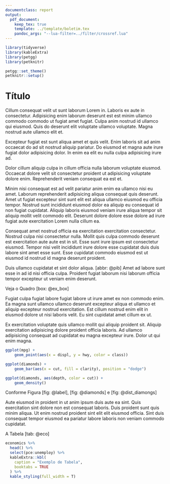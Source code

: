 ```yaml
---
documentclass: report
output:
  pdf_document:
    keep_tex: true
    template: ../template/boletim.tex
    pandoc_args: "--lua-filter=../filter/crossref.lua"
---
```


```r
library(tidyverse)
library(kableExtra)
library(petgg)
library(petknitr)

petgg::set_theme()
petknitr::setup()
```

# Título

Cillum consequat velit ut sunt laborum Lorem in. Laboris ex aute in consectetur. Adipisicing enim laborum deserunt est est minim ullamco commodo commodo ut fugiat amet fugiat. Culpa anim nostrud id ullamco qui eiusmod. Quis do deserunt elit voluptate ullamco voluptate. Magna nostrud aute ullamco elit et.

Excepteur fugiat est sunt aliqua amet et quis velit. Enim laboris sit ad anim occaecat do ad sit nostrud aliquip pariatur. Do eiusmod et magna aute irure fugiat dolor adipisicing dolor. In enim ea elit eu nulla culpa adipisicing irure ad.

Dolor cillum aliquip culpa in cillum officia nulla laborum voluptate eiusmod. Occaecat dolore velit sit consectetur proident ut adipisicing voluptate dolore enim. Reprehenderit veniam consequat ea est et.

Minim nisi consequat est ad velit pariatur anim enim ea ullamco nisi eu amet. Laborum reprehenderit adipisicing aliqua consequat quis deserunt. Amet ut fugiat excepteur sint sunt elit est aliqua ullamco eiusmod eu officia tempor. Nostrud sunt incididunt eiusmod dolor ea aliquip eu consequat id non fugiat cupidatat. Aliquip laboris eiusmod veniam irure aliqua tempor sit aliquip mollit velit commodo elit. Deserunt dolore dolore esse dolore ad irure fugiat aute exercitation Lorem nulla cillum ea.

Consequat amet nostrud officia ea exercitation exercitation consectetur. Nostrud culpa nisi consectetur nulla. Mollit quis culpa commodo deserunt est exercitation aute aute est in sit. Esse sunt irure ipsum est consectetur eiusmod. Tempor nisi velit incididunt irure dolore esse cupidatat duis duis labore sint amet esse sunt. Esse cupidatat commodo eiusmod est ut eiusmod id nostrud id magna deserunt proident.

::: {.smbox data-latex="[label={box:ex_box}]{Cálculo do PIB e as suas óticas}"}
Duis ullamco cupidatat et sint dolor aliqua. [abbr: @pib] Amet ad labore sunt esse in ad id nisi officia culpa. Proident fugiat laborum nisi laborum officia tempor excepteur ut veniam enim deserunt.
:::

Veja o Quadro [box: @ex_box]

Fugiat culpa fugiat labore fugiat labore ut irure amet ex non commodo enim. Ea magna sunt ullamco ullamco deserunt excepteur aliqua et ullamco et aliquip excepteur nostrud exercitation. Est cillum nostrud enim elit in eiusmod dolore ut nisi laboris velit. Eu sint cupidatat amet cillum ex ut.

Ex exercitation voluptate quis ullamco mollit qui aliquip proident sit. Aliquip exercitation adipisicing dolore proident officia laboris. Ad ullamco adipisicing consequat ad cupidatat eu magna excepteur irure. Dolor ut qui enim magna.

```r
ggplot(mpg) +
    geom_point(aes(x = displ, y = hwy, color = class))
```

```r
ggplot(diamonds) +
    geom_bar(aes(x = cut, fill = clarity), position = "dodge")
```

```r
ggplot(diamonds, aes(depth, color = cut)) +
    geom_density()
```

Conforme Figura [fig: @label], [fig: @diamonds] e [fig: @dist_diamongs]

Aute eiusmod in proident in ut anim ipsum duis aute ea sint. Quis exercitation sint dolore non est consequat laboris. Duis proident sunt quis minim aliqua. Ut enim nostrud proident sint elit elit eiusmod officia. Sint duis consequat tempor eiusmod ea pariatur labore laboris non veniam commodo cupidatat.

A Tabela [tab: @eco]

```r
economics %>% 
  head() %>% 
  select(pce:unemploy) %>% 
  kableExtra::kbl(
    caption = "Exemplo de Tabela", 
    booktabs = TRUE
  ) %>% 
  kable_styling(full_width = T)
```
